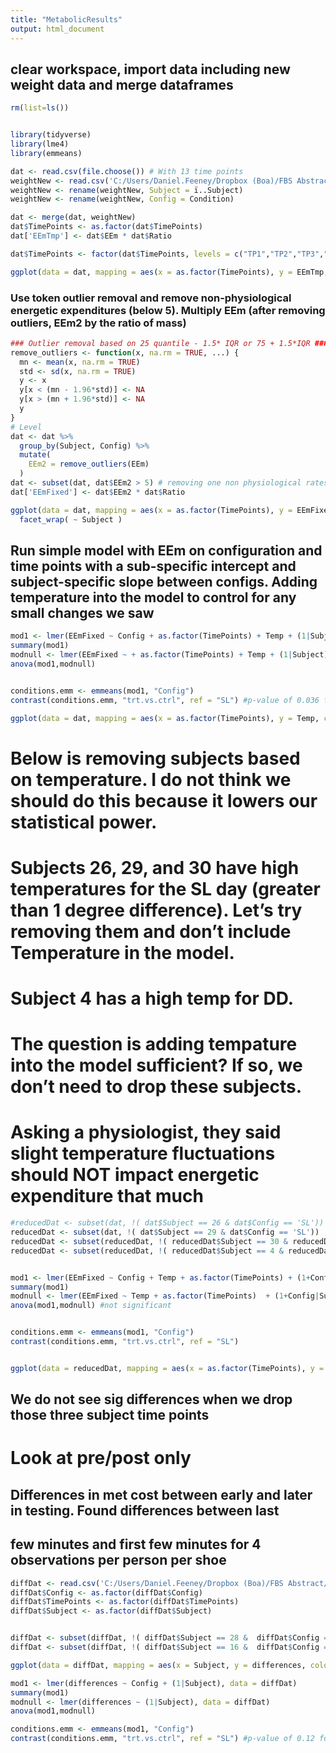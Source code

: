 ```yaml
---
title: "MetabolicResults"
output: html_document
---
```


## clear workspace, import data including new weight data and merge dataframes
```r
rm(list=ls())


library(tidyverse)
library(lme4)
library(emmeans)

dat <- read.csv(file.choose()) # With 13 time points
weightNew <- read.csv('C:/Users/Daniel.Feeney/Dropbox (Boa)/FBS Abstract/Metabolic (31 of 31)/MetabolicTrialResults/weights2.csv') #correcting for different mass each day
weightNew <- rename(weightNew, Subject = ï..Subject)
weightNew <- rename(weightNew, Config = Condition)

dat <- merge(dat, weightNew)
dat$TimePoints <- as.factor(dat$TimePoints)
dat['EEmTmp'] <- dat$EEm * dat$Ratio

dat$TimePoints <- factor(dat$TimePoints, levels = c("TP1","TP2","TP3","TP4","TP5","TP6","TP7","TP8","TP9","TP10", "TP11","TP12","TP13"))

ggplot(data = dat, mapping = aes(x = as.factor(TimePoints), y = EEmTmp, fill = Config)) + geom_point(size = 2, aes(color = Config)) + facet_wrap( ~ Subject ) + ylab('Energetic Expenditure (W/kg)') + xlab('Time Point') + theme(axis.text.x = element_text(angle = 90, vjust = 0.5, hjust=1))

```



### Use token outlier removal and remove non-physiological energetic expenditures (below 5). Multiply EEm (after removing outliers, EEm2 by the ratio of mass)
```r
### Outlier removal based on 25 quantile - 1.5* IQR or 75 + 1.5*IQR ###
remove_outliers <- function(x, na.rm = TRUE, ...) {
  mn <- mean(x, na.rm = TRUE)
  std <- sd(x, na.rm = TRUE)
  y <- x
  y[x < (mn - 1.96*std)] <- NA
  y[x > (mn + 1.96*std)] <- NA
  y
}
# Level
dat <- dat %>%
  group_by(Subject, Config) %>%
  mutate(
    EEm2 = remove_outliers(EEm)
  )
dat <- subset(dat, dat$EEm2 > 5) # removing one non physiological rates not detected by the outlier
dat['EEmFixed'] <- dat$EEm2 * dat$Ratio

ggplot(data = dat, mapping = aes(x = as.factor(TimePoints), y = EEmFixed, fill = Config)) + geom_point(aes(color = Config)) +
  facet_wrap( ~ Subject ) 
```

## Run simple model with EEm on configuration and time points with a sub-specific intercept and subject-specific slope between configs. Adding temperature into the model to control for any small changes we saw
```r
mod1 <- lmer(EEmFixed ~ Config + as.factor(TimePoints) + Temp + (1|Subject), data = dat)
summary(mod1)
modnull <- lmer(EEmFixed ~ + as.factor(TimePoints) + Temp + (1|Subject), data = dat)
anova(mod1,modnull)


conditions.emm <- emmeans(mod1, "Config")
contrast(conditions.emm, "trt.vs.ctrl", ref = "SL") #p-value of 0.036 for dual dial vs lace, estimated 1.6% improvement

```
```r
ggplot(data = dat, mapping = aes(x = as.factor(TimePoints), y = Temp, color = Config)) + geom_point() + facet_wrap(~Subject)

```


# Below is removing subjects based on temperature. I do not think we should do this because it lowers our statistical power.
# Subjects 26, 29, and 30 have high temperatures for the SL day (greater than 1 degree difference). Let's try removing them and don't include Temperature in the model. 
# Subject 4 has a high temp for DD. 
# The question is adding tempature into the model sufficient? If so, we don't need to drop these subjects. 
# Asking a physiologist, they said slight temperature fluctuations should NOT impact energetic expenditure that much
```r
#reducedDat <- subset(dat, !( dat$Subject == 26 & dat$Config == 'SL'))
reducedDat <- subset(dat, !( dat$Subject == 29 & dat$Config == 'SL'))
reducedDat <- subset(reducedDat, !( reducedDat$Subject == 30 & reducedDat$Config == 'SL'))
reducedDat <- subset(reducedDat, !( reducedDat$Subject == 4 & reducedDat$Config == 'DD'))


mod1 <- lmer(EEmFixed ~ Config + Temp + as.factor(TimePoints) + (1+Config|Subject), data = reducedDat)
summary(mod1)
modnull <- lmer(EEmFixed ~ Temp + as.factor(TimePoints)  + (1+Config|Subject), data = reducedDat)
anova(mod1,modnull) #not significant


conditions.emm <- emmeans(mod1, "Config")
contrast(conditions.emm, "trt.vs.ctrl", ref = "SL")


ggplot(data = reducedDat, mapping = aes(x = as.factor(TimePoints), y = EEmFixed, fill = Config)) + geom_point(aes(color = Config)) + facet_wrap( ~ Subject )
```

## We do not see sig differences when we drop those three subject time points


# Look at pre/post only
## Differences in met cost between early and later in testing. Found differences between last
## few minutes and first few minutes for 4 observations per person per shoe

```r
diffDat <- read.csv('C:/Users/Daniel.Feeney/Dropbox (Boa)/FBS Abstract/MetDiff.csv')
diffDat$Config <- as.factor(diffDat$Config)
diffDat$TimePoints <- as.factor(diffDat$TimePoints)
diffDat$Subject <- as.factor(diffDat$Subject)


diffDat <- subset(diffDat, !( diffDat$Subject == 28 &  diffDat$Config == 'DD'))
diffDat <- subset(diffDat, !( diffDat$Subject == 16 &  diffDat$Config == 'SL'))

ggplot(data = diffDat, mapping = aes(x = Subject, y = differences, color = Config)) + geom_boxplot() + geom_hline(yintercept = 0) 

mod1 <- lmer(differences ~ Config + (1|Subject), data = diffDat)
summary(mod1)
modnull <- lmer(differences ~ (1|Subject), data = diffDat)
anova(mod1,modnull) 

conditions.emm <- emmeans(mod1, "Config")
contrast(conditions.emm, "trt.vs.ctrl", ref = "SL") #p-value of 0.12 for DD to lace

```



